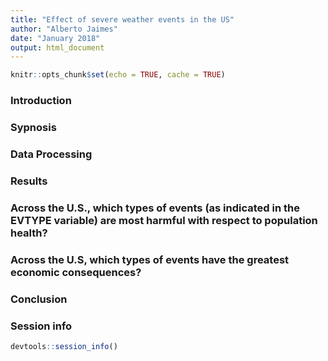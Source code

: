 ```yaml
---
title: "Effect of severe weather events in the US"
author: "Alberto Jaimes"
date: "January 2018"
output: html_document
---
```


```r
knitr::opts_chunk$set(echo = TRUE, cache = TRUE)
```

### Introduction  

### Sypnosis  

### Data Processing  

### Results  

### Across the U.S., which types of events (as indicated in the EVTYPE variable) are most harmful with respect to population health?  

### Across the U.S, which types of events have the greatest economic consequences?

### Conclusion  

### Session info  

```r
devtools::session_info()
```


